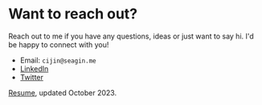 # Want to reach out?
Reach out to me if you have any questions, ideas or just want to say hi. I'd be happy to connect with you!
 
  * Email: `cijin@seagin.me`
  * [LinkedIn](https://www.linkedin.com/in/cijincherian/)
  * [Twitter](https://twitter.com/cijincherian)

[Resume](https://user.fm/files/v2-09c36266fdae227bd6b83cef8d2eafde/cijin-resume.pdf), updated October 2023.

